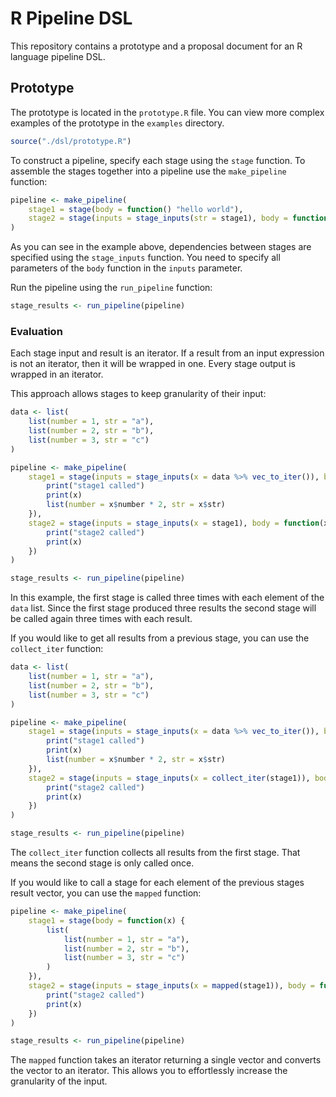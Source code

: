# R Pipeline DSL

This repository contains a prototype and a proposal document for an R language pipeline DSL.

## Prototype

The prototype is located in the `prototype.R` file. You can view more complex examples of the prototype in the `examples` directory.

```R
source("./dsl/prototype.R")
```

To construct a pipeline, specify each stage using the `stage` function. To assemble the stages together into a pipeline use the `make_pipeline` function:

```R
pipeline <- make_pipeline(
    stage1 = stage(body = function() "hello world"),
    stage2 = stage(inputs = stage_inputs(str = stage1), body = function(str) print(str))
)
```

As you can see in the example above, dependencies between stages are specified using the `stage_inputs` function. You need to specify all parameters of the `body` function in the `inputs` parameter.

Run the pipeline using the `run_pipeline` function:

```R
stage_results <- run_pipeline(pipeline)
```

### Evaluation

Each stage input and result is an iterator. If a result from an input expression is not an iterator, then it will be wrapped in one. Every stage output is wrapped in an iterator.

This approach allows stages to keep granularity of their input:

```R
data <- list(
    list(number = 1, str = "a"),
    list(number = 2, str = "b"),
    list(number = 3, str = "c")
)

pipeline <- make_pipeline(
    stage1 = stage(inputs = stage_inputs(x = data %>% vec_to_iter()), body = function(x) {
        print("stage1 called")
        print(x)
        list(number = x$number * 2, str = x$str)
    }),
    stage2 = stage(inputs = stage_inputs(x = stage1), body = function(x) {
        print("stage2 called")
        print(x)
    })
)

stage_results <- run_pipeline(pipeline)
```

In this example, the first stage is called three times with each element of the `data` list. Since the first stage produced three results the second stage will be called again three times with each result.

If you would like to get all results from a previous stage, you can use the `collect_iter` function:

```R
data <- list(
    list(number = 1, str = "a"),
    list(number = 2, str = "b"),
    list(number = 3, str = "c")
)

pipeline <- make_pipeline(
    stage1 = stage(inputs = stage_inputs(x = data %>% vec_to_iter()), body = function(x) {
        print("stage1 called")
        print(x)
        list(number = x$number * 2, str = x$str)
    }),
    stage2 = stage(inputs = stage_inputs(x = collect_iter(stage1)), body = function(x) {
        print("stage2 called")
        print(x)
    })
)

stage_results <- run_pipeline(pipeline)
```

The `collect_iter` function collects all results from the first stage. That means the second stage is only called once.

If you would like to call a stage for each element of the previous stages result vector, you can use the `mapped` function:

```R
pipeline <- make_pipeline(
    stage1 = stage(body = function(x) {
        list(
            list(number = 1, str = "a"),
            list(number = 2, str = "b"),
            list(number = 3, str = "c")
        )
    }),
    stage2 = stage(inputs = stage_inputs(x = mapped(stage1)), body = function(x) {
        print("stage2 called")
        print(x)
    })
)

stage_results <- run_pipeline(pipeline)
```

The `mapped` function takes an iterator returning a single vector and converts the vector to an iterator. This allows you to effortlessly increase the granularity of the input.